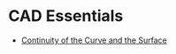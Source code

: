 # CAD Essentials

- [Continuity of the Curve and the Surface](./cad-essentials/continuity-curve-and-surface)










